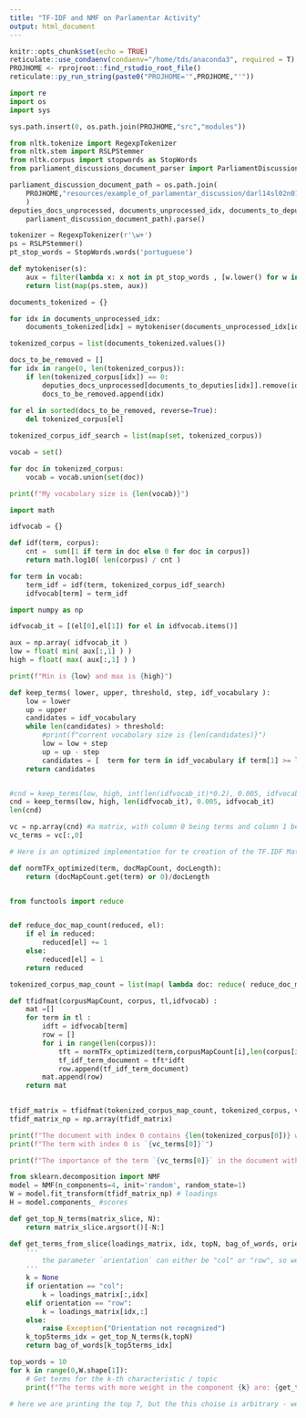 ```yaml
---
title: "TF-IDF and NMF on Parlamentar Activity"
output: html_document
---
```


```r
knitr::opts_chunk$set(echo = TRUE)
reticulate::use_condaenv(condaenv="/home/tds/anaconda3", required = T)
PROJHOME <- rprojroot::find_rstudio_root_file()
reticulate::py_run_string(paste0("PROJHOME='",PROJHOME,"'"))
```


```python
import re
import os
import sys

sys.path.insert(0, os.path.join(PROJHOME,"src","modules"))

from nltk.tokenize import RegexpTokenizer
from nltk.stem import RSLPStemmer
from nltk.corpus import stopwords as StopWords
from parliament_discussions_document_parser import ParliamentDiscussionsDocumentParser
```


```python
parliament_discussion_document_path = os.path.join(
    PROJHOME,"resources/example_of_parlamentar_discussion/darl14sl02n014.txt"
    )
deputies_docs_unprocessed, documents_unprocessed_idx, documents_to_deputies = ParliamentDiscussionsDocumentParser(
    parliament_discussion_document_path).parse()
```


```python
tokenizer = RegexpTokenizer(r'\w+')
ps = RSLPStemmer()
pt_stop_words = StopWords.words('portuguese')

def mytokeniser(s):
    aux = filter(lambda x: x not in pt_stop_words , [w.lower() for w in tokenizer.tokenize(s)])
    return list(map(ps.stem, aux))

documents_tokenized = {}

for idx in documents_unprocessed_idx:
    documents_tokenized[idx] = mytokeniser(documents_unprocessed_idx[idx])

tokenized_corpus = list(documents_tokenized.values())
```


```python
docs_to_be_removed = []
for idx in range(0, len(tokenized_corpus)):
    if len(tokenized_corpus[idx]) == 0:
        deputies_docs_unprocessed[documents_to_deputies[idx]].remove(idx)
        docs_to_be_removed.append(idx)
        
for el in sorted(docs_to_be_removed, reverse=True):
    del tokenized_corpus[el]
```


```python

tokenized_corpus_idf_search = list(map(set, tokenized_corpus))

vocab = set()

for doc in tokenized_corpus:
    vocab = vocab.union(set(doc))  

print(f"My vocabolary size is {len(vocab)}")
```

```python
import math

idfvocab = {}

def idf(term, corpus):
    cnt =  sum([1 if term in doc else 0 for doc in corpus])
    return math.log10( len(corpus) / cnt )

for term in vocab:
    term_idf = idf(term, tokenized_corpus_idf_search)
    idfvocab[term] = term_idf
```

```python
import numpy as np

idfvocab_it = [(el[0],el[1]) for el in idfvocab.items()]

aux = np.array( idfvocab_it )
low = float( min( aux[:,1] ) )
high = float( max( aux[:,1] ) )

print(f"Min is {low} and max is {high}")
```


```python
def keep_terms( lower, upper, threshold, step, idf_vocabulary ):
    low = lower
    up = upper
    candidates = idf_vocabulary
    while len(candidates) > threshold:
        #print(f"current vocabolary size is {len(candidates)}")
        low = low + step
        up = up - step
        candidates = [  term for term in idf_vocabulary if term[1] >= low and term[1] <= up  ]
    return candidates


#cnd = keep_terms(low, high, int(len(idfvocab_it)*0.2), 0.005, idfvocab_it)
cnd = keep_terms(low, high, len(idfvocab_it), 0.005, idfvocab_it)
len(cnd)

vc = np.array(cnd) #a matrix, with column 0 being terms and column 1 being idf
vc_terms = vc[:,0]
```


```python
# Here is an optimized implementation for te creation of the TF.IDF Matrix, that takes less than half the time than the implementation above

def normTFx_optimized(term, docMapCount, docLength):
    return (docMapCount.get(term) or 0)/docLength


from functools import reduce


def reduce_doc_map_count(reduced, el):
    if el in reduced:
        reduced[el] += 1
    else:
        reduced[el] = 1
    return reduced

tokenized_corpus_map_count = list(map( lambda doc: reduce( reduce_doc_map_count , doc, {}  ) , tokenized_corpus  ))

def tfidfmat(corpusMapCount, corpus, tl,idfvocab) :
    mat =[]
    for term in tl :
        idft = idfvocab[term]
        row = []
        for i in range(len(corpus)):
            tft = normTFx_optimized(term,corpusMapCount[i],len(corpus[i]))
            tf_idf_term_document = tft*idft
            row.append(tf_idf_term_document)
        mat.append(row)
    return mat    
            

tfidf_matrix = tfidfmat(tokenized_corpus_map_count, tokenized_corpus, vc_terms, idfvocab) 
tfidf_matrix_np = np.array(tfidf_matrix)
```

```python
print(f"The document with index 0 contains {len(tokenized_corpus[0])} words")
print(f"The term with index 0 is `{vc_terms[0]}`")

print(f"The importance of the term `{vc_terms[0]}` in the document with idx = 0 is {tfidf_matrix_np[0,0]}")
```

```python
from sklearn.decomposition import NMF
model = NMF(n_components=4, init='random', random_state=1)
W = model.fit_transform(tfidf_matrix_np) # loadings
H = model.components_ #scores
```

```python
def get_top_N_terms(matrix_slice, N):
    return matrix_slice.argsort()[-N:]

def get_terms_from_slice(loadings_matrix, idx, topN, bag_of_words, orientation="col"):
    '''
        the parameter `orientation` can either be "col" or "row", so we can process a loadings matrix being it transposed or not
    '''
    k = None
    if orientation == "col":
        k = loadings_matrix[:,idx]
    elif orientation == "row":
        k = loadings_matrix[idx,:]
    else:
        raise Exception("Orientation not recognized")
    k_top5terms_idx = get_top_N_terms(k,topN)
    return bag_of_words[k_top5terms_idx]

```


```python
top_words = 10
for k in range(0,W.shape[1]):
    # Get terms for the k-th characteristic / topic
    print(f"The terms with more weight in the component {k} are: {get_terms_from_slice(W, k, top_words, vc_terms)}")

# here we are printing the top 7, but the this choise is arbitrary - we are going to analyze as much as we need to understand the topics
```


